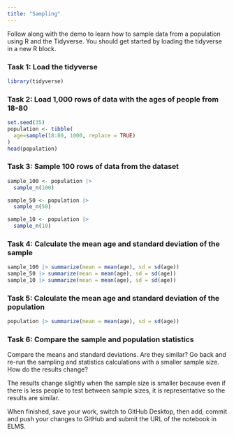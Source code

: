 ```yaml
---
title: "Sampling"
---
```


Follow along with the demo to learn how to sample data from a population using R and the Tidyverse. You should get started by loading the tidyverse in a new R block.

### Task 1: Load the tidyverse
```r
library(tidyverse)
```


### Task 2: Load 1,000 rows of data with the ages of people from 18-80
```r
set.seed(35)
population <- tibble(
  age=sample(18:80, 1000, replace = TRUE)
)
head(population)
```


### Task 3: Sample 100 rows of data from the dataset
```r

sample_100 <- population |>
  sample_n(100)

sample_50 <- population |>
  sample_n(50)

sample_10 <- population |>
  sample_n(10)
```


### Task 4: Calculate the mean age and standard deviation of the sample
```r
sample_100 |> summarize(mean = mean(age), sd = sd(age))
sample_50 |> summarize(mean = mean(age), sd = sd(age))
sample_10 |> summarize(mean = mean(age), sd = sd(age))
```


### Task 5: Calculate the mean age and standard deviation of the population
```r
population |> summarize(mean = mean(age), sd = sd(age))
```


### Task 6: Compare the sample and population statistics

Compare the means and standard deviations. Are they similar? Go back and re-run the sampling and statistics calculations with a smaller sample size. How do the results change?

The results change slightly when the sample size is smaller because even if there is less people to test between sample sizes, it is representative so the results are similar. 

When finished, save your work, switch to GitHub Desktop, then add, commit and push your changes to GitHub and submit the URL of the notebook in ELMS.
